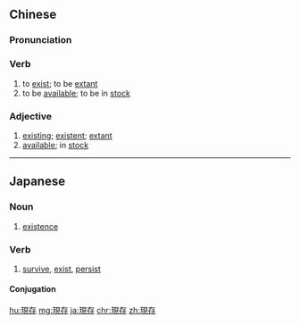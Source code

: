 {{also|现存}}
==Chinese==
{{zh-forms|s=现存}}

===Pronunciation===
{{zh-pron
|m=xiàncún
|c=jin6 cyun4
|cat=v,a
}}

===Verb===
{{zh-verb}}

# to [[exist]]; to be [[extant]]
# to be [[available]]; to be in [[stock]]

===Adjective===
{{zh-adj}}

# [[existing]]; [[existent]]; [[extant]]
# [[available]]; in [[stock]]

----

==Japanese==
{{ja-kanjitab|げん|ぞん|yomi=on}}

===Noun===
{{ja-noun|げんぞん}}

# [[existence]]

===Verb===
{{ja-verb-suru|tr=intrans|げんぞん}}

# [[survive]], [[exist]], [[persist]]
#: {{ja-usex|'''現存'''する作品はない。|'''げんぞん''' する さくひん は ない。|No work has been kept (All of the works have been destroyed).}}

====Conjugation====
{{ja-suru|げんぞん}}

[[hu:現存]]
[[mg:現存]]
[[ja:現存]]
[[chr:現存]]
[[zh:現存]]
